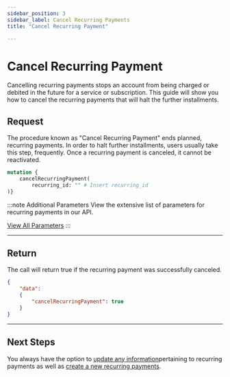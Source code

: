 ```yaml
---
sidebar_position: 3
sidebar_label: Cancel Recurring Payments
title: "Cancel Recurring Payment"

---
```



# Cancel Recurring Payment
Cancelling recurring payments stops an account from being charged or debited in the future for a service or subscription. This guide will show you how to cancel the recurring payments that will halt the further installments.

## Request
The procedure known as "Cancel Recurring Payment" ends planned, recurring payments. In order to halt further installments, users usually take this step, frequently. Once a recurring payment is canceled, it cannot be reactivated.

```graphql title="GraphQL"
mutation {
    cancelRecurringPayment(
        recurring_id: "" # Insert recurring_id
)}
```

:::note  Additional Parameters
View the extensive list of parameters for recurring payments in our API.

<a href= "../../api/recurring#cancel-recurring-payment" class="button button--primary button--md">View All Parameters</a>
:::

***

## Return
The call will return true if the recurring payment was successfully canceled.

```JSON title="JSON"
{
    "data": 
    {
        "cancelRecurringPayment": true
    }
}
```
***

## Next Steps
You always have the option to [update any information](update_recurring_payments.mdx)pertaining to recurring payments as well as [create a new recurring payments](../create_a_payment_plan.mdx).
